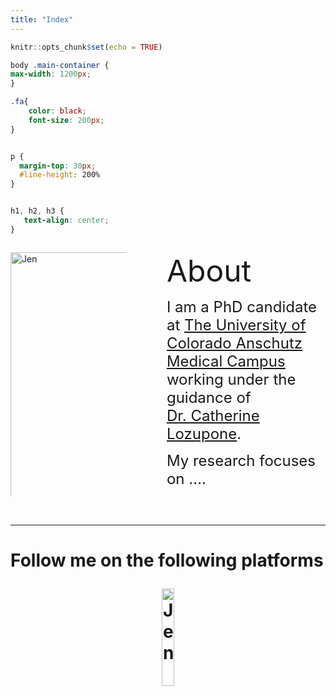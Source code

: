 ```yaml
---
title: "Index"
---
```


```r
knitr::opts_chunk$set(echo = TRUE)
```


```css

body .main-container {
max-width: 1200px;
}

.fa{
    color: black;
    font-size: 200px;
}


p {
  margin-top: 30px;
  #line-height: 200%
}


h1, h2, h3 {
   text-align: center;
}
```

<p>
:::: {.columns}
::: {.column width="40%"}

<img 
    style="display: block; 
           margin-left: auto;
           margin-right: auto;
           width: 200%;"
    src="assets/photos/Jen.jpg" 
    alt="Jen">
</img>


:::
::: {.column width="5%"}
:::
::: {.column width="55%"}

<font size="20"> About </font>

<font size="5"> I am a PhD candidate at [The University of Colorado Anschutz Medical Campus](https://www.cuanschutz.edu/) working under the guidance of [Dr. Catherine Lozupone](https://www.lozuponelab.com/).

My research focuses on ....  </font>

:::
::::

</p>

&nbsp;
<hr />

<h1>
  Follow me on the following platforms

<!-- Add icon library -->
<link rel="stylesheet" href="https://cdnjs.cloudflare.com/ajax/libs/font-awesome/4.7.0/css/font-awesome.min.css">
<link rel="stylesheet" href="/path/to/folder/css/academicons.min.css"/>

<!-- Add font awesome icons -->
<p style="text-align: center;">
    <a href="https://twitter.com/JTFouquier/" class="fa fa-twitter" style="font-size:50px;"></a>
    <a href="https://github.com/JTFouquier/" class="fa fa-github" style="font-size:50px;"></a>
    <a href="https://scholar.google.ca/citations?user=ZRZfufoAAAAJ" class="fa fa-graduation-cap" style="font-size:50px;"></a>
    <img 
        style="display: block; 
           margin-left: auto;
           margin-right: auto;
           width: 20%;"
    src="assets/photos/Jen.jpg" 
    alt="Jen">
</p>
</h1>

&nbsp;
